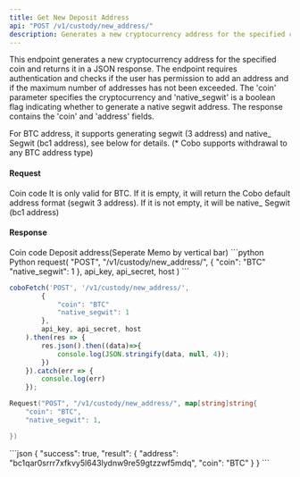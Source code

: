 ```yaml
---
title: Get New Deposit Address
api: "POST /v1/custody/new_address/"
description: Generates a new cryptocurrency address for the specified coin.
---
```

This endpoint generates a new cryptocurrency address for the specified coin and returns it in a JSON response. The endpoint requires authentication and checks if the user has permission to add an address and if the maximum number of addresses has not been exceeded. The 'coin' parameter specifies the cryptocurrency and 'native_segwit' is a boolean flag indicating whether to generate a native segwit address. The response contains the 'coin' and 'address' fields.

<Note>For BTC address, it supports generating segwit (3 address) and native_ Segwit (bc1 address), see below for details. (*
Cobo supports withdrawal to any BTC address type)</Note>


#### Request
<ParamField body="coin" type="String" required>Coin code</ParamField>
<ParamField body="native_segwit" type="Bool">It is only valid for BTC. If it is empty, it will return the Cobo default address format (segwit 3 address). If it is not empty, it will be native_ Segwit (bc1 address)</ParamField>


#### Response
<ResponseField name="coin" type="String">
 Coin code
</ResponseField>
<ResponseField name="address" type="String">
Deposit address(Seperate Memo by vertical bar)
</ResponseField>

<RequestExample>
```python Python
request(
  "POST",
  "/v1/custody/new_address/",
  {
    "coin": "BTC"
            "native_segwit": 1
},
api_key, api_secret, host
)
```

```javascript Javascript
coboFetch('POST', '/v1/custody/new_address/',
        {
            "coin": "BTC"
            "native_segwit": 1
        },
        api_key, api_secret, host
    ).then(res => {
        res.json().then((data)=>{
            console.log(JSON.stringify(data, null, 4));
        })
    }).catch(err => {
        console.log(err)
    });
```

```go Go
Request("POST", "/v1/custody/new_address/", map[string]string{
    "coin": "BTC",
    "native_segwit": 1,

})
```
</RequestExample>


<ResponseExample>
    ```json
    {
        "success": true,
        "result": {
            "address": "bc1qar0srrr7xfkvy5l643lydnw9re59gtzzwf5mdq",
            "coin": "BTC"
        }
    }
    ```
</ResponseExample>